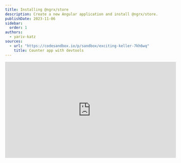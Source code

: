 ```yaml
---
title: Installing @ngrx/store
description: Create a new Angular application and install @ngrx/store.
publishDate: 2023-11-06
sidebar:
  order: 1
authors:
  - yariv-katz
sources: 
  - url: "https://codesandbox.io/p/sandbox/exciting-keller-7kh6wq"
    title: Counter app with devtools
---
```


<div class="not-content flex">
	<iframe
		className="mx-auto mb-10"
		width="560"
		height="315"
		src="https://www.youtube.com/embed/vGYX9LyeTVw?si=X2tMw_tD4ENthenH"
		title="YouTube video player"
		frameBorder="0"
		allow="accelerometer; autoplay; clipboard-write; encrypted-media; gyroscope; picture-in-picture; web-share"
		allowFullScreen
	/>
</div>

In the following coding exercise we will do the following:

- Create a new Angular application
- Install `@ngrx/store`
- Install `@ngrx/store-devtools`
- Install <a href="https://chromewebstore.google.com/detail/redux-devtools/lmhkpmbekcpmknklioeibfkpmmfibljd?hl=en">Redux DevTools Chrome extension</a>
- Populate the state with some data
- Inspect the state using <a href="https://github.com/reduxjs/redux-devtools">Redux DevTools</a>

We will cover here the starting point of combining Angular and NGRX, including some recommended tools and best practices you should use.

<div class="[&>h3]:step steps mb-12 ml-4 border-l pl-8 [counter-reset:step]">

### Create a new Angular application

You can start a new Angular application using the Angular CLI.

```bash
npx @angular/cli@latest new ngrx-store-install --minimal --style css --routing false
```

This will create a new angular application, the `--minimal` flag will create a minimal application with minimum files (`--inline-template`, `--skip-tests`, `--inline-style`).  
We also chose to create the application with `css` style and without `routing`.

### OnPush

with `NGRX` you will get the data as `Observable` which makes angular applications with `NGRX` ideal for `OnPush` change detection strategy (in all the components).  
change the `app.component.ts` `changeDetection` to `OnPush`

```typescript title="src/app/app.component.ts"
import { ChangeDetectionStrategy, Component } from '@angular/core';

@Component({
	...
	changeDetection: ChangeDetectionStrategy.OnPush
})
export class AppComponent {}
```

:::tip[Best Practice Tip]
It's recommended to use `OnPush` on all components in your application, not just the root component.  
Follow <a className="text-green/80 underline" href="/courses/angular/best-practice/onpush">this</a> best practice tip to make angular cli generate `OnPush` components, as well as adding a lint rule to verify `OnPush` is set for all components
:::

### Install @ngrx/store

Each of the `@ngrx/*` libraries has an `ng add` command that will install the library and add additional boilerplate code.

In your angular application run the following:

```bash
npx ng add @ngrx/store@latest --skip-confirmation
```

Running this command will npm install `@ngrx/store` and also add the following change to `src/app/app.module.ts`:

```diff lang="typescript" title="src/app/app.module.ts"
import {NgModule} from '@angular/core';
import {BrowserModule} from '@angular/platform-browser';
import {AppComponent} from './app.component';
+ import {StoreModule} from '@ngrx/store';

@NgModule({
  declarations: [
    AppComponent
  ],
  imports: [
-    BrowserModule
+    BrowserModule, 
+    StoreModule.forRoot({}, {})
  ],
  providers: [],
  bootstrap: [AppComponent],
})
```


Notice that `NGRX` `StoreModule.forRoot({}, {})` is added to the `imports` array with empty objects, which mean we will have an empty state in `NGRX`.

### Install @ngrx/store-devtools

It's recommended that on `Angular+NGRX` applications, you will work with `@ngrx/store-devtools` which will allow you to inspect the state of your application.

```bash
npx ng add @ngrx/store-devtools@latest --skip-confirmation
```

Running this command will npm install `@ngrx/store-devtools` and also add the following change to `src/app/app.module.ts`:

{/* ![app.module.ts changes](https://github.com/ywarezk/academeez/blob/main/content/en/course/angular/ngrx/installing-ngrx-store/ng-add-devtools-change2.png?raw=true) */}

```diff lang="typescript" title="src/app/app.module.ts"
-import {NgModule} from '@angular/core';
+import {NgModule, isDevMode} from '@angular/core';
import {BrowserModule} from '@angular/platform-browser';
import {AppComponent} from './app.component';
import {StoreModule} from '@ngrx/store';
+import {StoreDevtoolsModule} from '@ngrx/store-devtools';

@NgModule({
  declarations: [
    AppComponent
  ],
-  imports: [BrowserModule, StoreModule.forRoot({}, {})],
+  imports: [
+    BrowserModule, 
+    StoreModule.forRoot({}, {}),
+    StoreDevtoolsModule.instrument({maxAge: 25, logOnly: !isDevMode()})
+  ],
  providers: [],
  bootstrap: [AppComponent],
})
```

Notice that `StoreDevtoolsModule.instrument()` is added to the `imports` array.

:::tip[Best Practice Tip]
In production, it's best not to add the `StoreDevtoolsModule` to the imports array, in fact it's best to completly remove the `@ngrx/store-devtools` from the bundle.  
Check out our best practice tip <a className="text-green/80 underline" href="/courses/angular/ngrx/best-practice/store-devtools-production">here</a>
:::
	
### Install Redux DevTools Chrome extension

In order to inspect the state of your application, you will need to install the Redux DevTools Chrome extension.  
Click [this link](https://chrome.google.com/webstore/detail/redux-devtools/lmhkpmbekcpmknklioeibfkpmmfibljd) and add the extension to your browser.

![Redux dev tools](https://github.com/ywarezk/academeez/blob/main/content/en/course/angular/ngrx/installing-ngrx-store/redux-devtools.gif?raw=true)

### Inspect your state with Redux dev tools

Let's populate our state with some initial data, and make sure we can examine that data with Redux dev tools.

```typescript title="src/app/app.module.ts"
import {NgModule, isDevMode} from '@angular/core';
import {BrowserModule} from '@angular/platform-browser';

import {AppComponent} from './app.component';
import {StoreModule} from '@ngrx/store';
import {StoreDevtoolsModule} from '@ngrx/store-devtools';

@NgModule({
  declarations: [AppComponent],
  imports: [
    BrowserModule,
    StoreModule.forRoot(
      {
        counter: () => 0,
      },
      {}
    ),
    StoreDevtoolsModule.instrument({maxAge: 25, logOnly: !isDevMode()}),
  ],
  providers: [],
  bootstrap: [AppComponent],
})
export class AppModule {}
```

We populated the state with `counter: 0` (it's not important the exact syntax, we will learn about reducers later on).

### Examine the state

Run our app: 

```bash
npx ng serve
```

open the developer tools, you should see a new tab in the developer tools called `Redux`, this tab was added after installing the extension of `Redux Dev Tools` and you can use it to inspect the state.  

![Inspect State](https://github.com/ywarezk/academeez/blob/main/content/en/course/angular/ngrx/installing-ngrx-store/examine-state.gif?raw=true)

</div>

This basic app will be the baseline of all the exercises you will do in the `NGRX` chapter.  
This app has `@ngrx/store` as well as `@ngrx/store-devtools` installed.  
We also installed the `Redux DevTools` Chrome extension, and used it to inspect the state of our application.